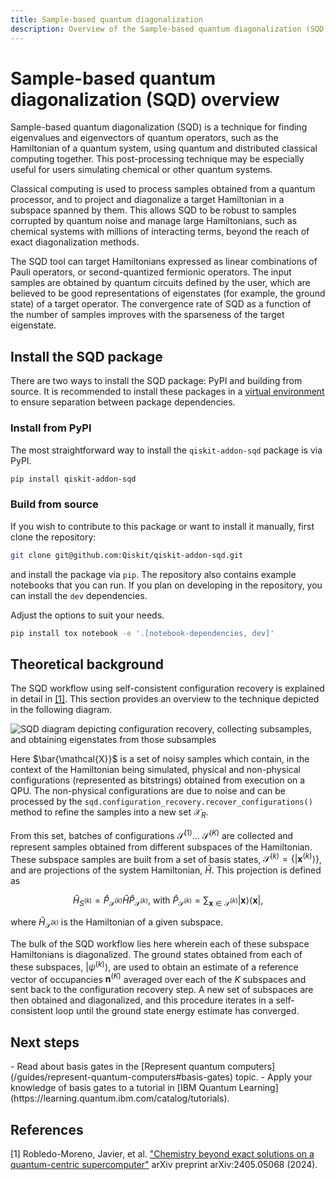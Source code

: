 ```yaml
---
title: Sample-based quantum diagonalization
description: Overview of the Sample-based quantum diagonalization (SQD) workflow
---
```


# Sample-based quantum diagonalization (SQD) overview

Sample-based quantum diagonalization (SQD) is a technique for finding eigenvalues and eigenvectors of quantum operators, such as the Hamiltonian of a quantum system, using quantum and distributed classical computing together. This post-processing technique may be especially useful for users simulating chemical or other quantum systems.

Classical computing is used to process samples obtained from a quantum processor, and to project and diagonalize a target Hamiltonian in a subspace spanned by them. This allows SQD to be robust to samples corrupted by quantum noise and manage large Hamiltonians, such as chemical systems with millions of interacting terms, beyond the reach of exact diagonalization methods.

The SQD tool can target Hamiltonians expressed as linear combinations of Pauli operators, or second-quantized fermionic operators. The input samples are obtained by quantum circuits defined by the user, which are believed to be good representations of eigenstates (for example, the ground state) of a target operator. The convergence rate of SQD as a function of the number of samples improves with the sparseness of the target eigenstate.

## Install the SQD package

There are two ways to install the SQD package: PyPI and building from source. It is recommended to install these packages in a [virtual environment](https://docs.python.org/3.10/tutorial/venv.html) to ensure separation between package dependencies.

### Install from PyPI

The most straightforward way to install the `qiskit-addon-sqd` package is via PyPI.

```bash
pip install qiskit-addon-sqd
```

### Build from source

If you wish to contribute to this package or want to install it manually, first clone the repository:

```bash
git clone git@github.com:Qiskit/qiskit-addon-sqd.git
```

and install the package via `pip`. The repository also contains example notebooks that you can run. If you plan on developing in the repository, you can install the `dev` dependencies.

Adjust the options to suit your needs.

```bash
pip install tox notebook -e '.[notebook-dependencies, dev]'
```

## Theoretical background

The SQD workflow using self-consistent configuration recovery is explained in detail in [[1]](#references). This section provides an overview to the technique depicted in the following diagram.

![SQD diagram depicting configuration recovery, collecting subsamples, and obtaining eigenstates from those subsamples](/images/guides/qiskit-addons/sqd_diagram.png)

Here $\bar{\mathcal{X}}$ is a set of noisy samples which contain, in the context of the Hamiltonian being simulated, physical and non-physical configurations (represented as bitstrings) obtained from execution on a QPU. The non-physical configurations are due to noise and can be processed by the `sqd.configuration_recovery.recover_configurations()` method to refine the samples into a new set $\mathcal{X}_R$. 

From this set, batches of configurations $\mathcal{S}^{(1)}...\ \mathcal{S}^{(K)}$ are collected and represent samples obtained from different subspaces of the Hamiltonian. These subspace samples are built from a set of basis states, $\mathcal{S}^{(k)}=\{|\mathbf{x}^{(k)}\rangle\}$, and are projections of the system Hamiltonian, $\hat{H}$. This projection is defined as

$$ \hat{H}_{S^{(k)}} = \hat{P}_{\mathcal{S}^{(k)}}\hat{H}\hat{P}_{\mathcal{S}^{(k)}}\text{, with } \hat{P}_{\mathcal{S}^{(k)}} = \sum_{\mathbf{x} \in \mathcal{S}^{(k)}} |\mathbf{x}\rangle\langle\mathbf{x}|,$$

where $\hat{H}_{\mathcal{S}^{(k)}}$ is the Hamiltonian of a given subspace.

The bulk of the SQD workflow lies here wherein each of these subspace Hamiltonians is diagonalized. The ground states obtained from each of these subspaces, $|\psi^{(k)}\rangle$, are used to obtain an estimate of a reference vector of occupancies $\mathbf{n}^{(K)}$ averaged over each of the $K$ subspaces and sent back to the configuration recovery step. A new set of subspaces are then obtained and diagonalized, and this procedure iterates in a self-consistent loop until the ground state energy estimate has converged.


## Next steps

<Admonition type="tip" title="Recommendations">
    - Read about basis gates in the [Represent quantum computers](/guides/represent-quantum-computers#basis-gates) topic.
    - Apply your knowledge of basis gates to a tutorial in [IBM Quantum Learning](https://learning.quantum.ibm.com/catalog/tutorials).
</Admonition>

## References

[1] Robledo-Moreno, Javier, et al. ["Chemistry beyond exact solutions on a quantum-centric supercomputer"](https://arxiv.org/abs/2405.05068) arXiv preprint arXiv:2405.05068 (2024).